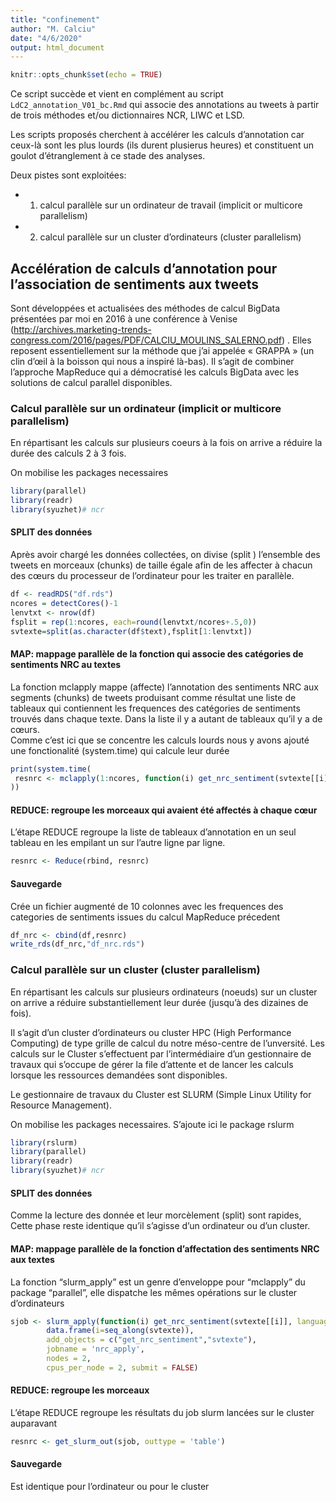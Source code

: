 ```yaml
---
title: "confinement"
author: "M. Calciu"
date: "4/6/2020"
output: html_document
---
```


```r
knitr::opts_chunk$set(echo = TRUE)
```

Ce script succède et vient en complément au script `LdC2_annotation_V01_bc.Rmd` qui associe des annotations au tweets à partir de trois méthodes et/ou dictionnaires NCR, LIWC et LSD. 

Les scripts proposés cherchent à accélérer les calculs d'annotation car ceux-là sont les plus lourds (ils durent plusierus heures) et constituent un goulot d'étranglement à ce stade des analyses. 

Deux pistes sont exploitées:

- 1) calcul parallèle sur un ordinateur de travail (implicit or multicore parallelism)
- 2) calcul parallèle sur un cluster d’ordinateurs (cluster parallelism)

 
## Accélération de calculs d’annotation pour l’association de sentiments aux tweets

Sont développées et actualisées des méthodes de calcul BigData présentées par moi en 2016 à une conférence à Venise (<http://archives.marketing-trends-congress.com/2016/pages/PDF/CALCIU_MOULINS_SALERNO.pdf>) . Elles reposent essentiellement sur la méthode que j'ai appelée « GRAPPA » (un clin d'œil  à la boisson qui nous a inspiré là-bas). Il s'agit de combiner l'approche MapReduce qui a démocratisé les calculs BigData avec les solutions de calcul parallel disponibles.

### Calcul parallèle sur un ordinateur (implicit or multicore parallelism)

En répartisant les calculs sur plusieurs coeurs à la fois on arrive a réduire la durée des calculs 2 à 3 fois.

On mobilise les packages necessaires

```r
library(parallel)
library(readr)
library(syuzhet)# ncr
```

#### SPLIT des données
Après avoir chargé les données collectées, on divise  (split ) l’ensemble des tweets  en morceaux (chunks) de taille égale afin de les affecter à chacun des cœurs du processeur de l’ordinateur pour les traiter en parallèle.

```r
df <- readRDS("df.rds")
ncores = detectCores()-1 
lenvtxt <- nrow(df)
fsplit = rep(1:ncores, each=round(lenvtxt/ncores+.5,0))
svtexte=split(as.character(df$text),fsplit[1:lenvtxt])
```

#### MAP: mappage parallèle de la fonction qui associe des catégories de sentiments NRC au textes 

La fonction mclapply mappe (affecte) l'annotation des sentiments NRC aux segments (chunks) de tweets produisant comme résultat une liste de tableaux qui contiennent les frequences des catégories de sentiments trouvés dans chaque texte. Dans la liste il y a autant de tableaux qu’il y a de cœurs.  
Comme c'est ici que se concentre les calculs lourds nous y avons ajouté une fonctionalité (system.time) qui calcule leur durée 

```r
print(system.time(
 resnrc <- mclapply(1:ncores, function(i) get_nrc_sentiment(svtexte[[i]], language="french"))
))
```

#### REDUCE: regroupe les morceaux qui avaient été affectés à chaque cœur

L’étape REDUCE regroupe la liste de tableaux d’annotation en un seul tableau en les empilant un sur l’autre ligne par ligne.

```r
resnrc <- Reduce(rbind, resnrc)
```

#### Sauvegarde  
Crée un fichier augmenté de 10 colonnes avec les frequences des categories de sentiments issues du calcul MapReduce précedent

```r
df_nrc <- cbind(df,resnrc)
write_rds(df_nrc,"df_nrc.rds")
```


### Calcul parallèle sur un cluster (cluster parallelism)

En répartisant les calculs sur plusieurs ordinateurs (noeuds) sur un cluster on arrive a réduire substantiellement leur durée (jusqu'à des dizaines de fois).

Il s'agit d'un cluster d'ordinateurs ou cluster HPC (High Performance Computing) de type grille de calcul du notre méso-centre de l'unversité. Les calculs sur le Cluster s'effectuent par l'intermédiaire d'un gestionnaire de travaux qui s'occupe de gérer la file d'attente et de lancer les calculs lorsque les ressources demandées sont disponibles.

Le gestionnaire de travaux du Cluster est SLURM (Simple Linux Utility for Resource Management).

On mobilise les packages necessaires. S'ajoute ici le package rslurm

```r
library(rslurm)
library(parallel)
library(readr)
library(syuzhet)# ncr
```

#### SPLIT des données

Comme la lecture des donnée et leur morcèlement (split) sont rapides, Cette phase reste identique qu'il s’agisse d’un ordinateur ou d’un cluster.

#### MAP: mappage parallèle de la fonction d'affectation des sentiments NRC aux textes 

La fonction "slurm_apply" est un genre d'enveloppe pour "mclapply" du package "parallel", elle dispatche les mêmes opérations sur le cluster d'ordinateurs  


```r
sjob <- slurm_apply(function(i) get_nrc_sentiment(svtexte[[i]], language="french") ,
        data.frame(i=seq_along(svtexte)),
        add_objects = c("get_nrc_sentiment","svtexte"),
        jobname = 'nrc_apply',
        nodes = 2, 
        cpus_per_node = 2, submit = FALSE)
```

#### REDUCE: regroupe les morceaux

L’étape REDUCE regroupe les résultats du job slurm lancées sur le cluster auparavant

```r
resnrc <- get_slurm_out(sjob, outtype = 'table')
```

#### Sauvegarde 

Est identique pour l'ordinateur ou pour le cluster
